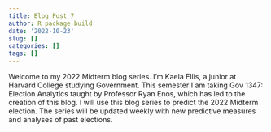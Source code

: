 ```yaml
---
title: Blog Post 7
author: R package build
date: '2022-10-23'
slug: []
categories: []
tags: []
---
```


Welcome to my 2022 Midterm blog series. I’m Kaela Ellis, a junior at Harvard College studying Government. This semester I am taking Gov 1347: Election Analytics taught by Professor Ryan Enos, which has led to the creation of this blog. I will use this blog series to predict the 2022 Midterm election. The series will be updated weekly with new predictive measures and analyses of past elections.